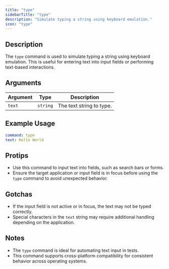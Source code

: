 ```yaml
---
title: "type"
sidebarTitle: "type"
description: "Simulate typing a string using keyboard emulation."
icon: "type"
---
```


## Description
The `type` command is used to simulate typing a string using keyboard emulation. This is useful for entering text into input fields or performing text-based interactions.

## Arguments
| Argument | Type     | Description                     |
|---------|----------|---------------------------------|
| `text`  | `string` | The text string to type.        |

## Example Usage
```yaml
command: type
text: Hello World
```

## Protips
- Use this command to input text into fields, such as search bars or forms.
- Ensure the target application or input field is in focus before using the `type` command to avoid unexpected behavior.

## Gotchas
- If the input field is not active or in focus, the text may not be typed correctly.
- Special characters in the `text` string may require additional handling depending on the application.

## Notes
- The `type` command is ideal for automating text input in tests.
- This command supports cross-platform compatibility for consistent behavior across operating systems.
